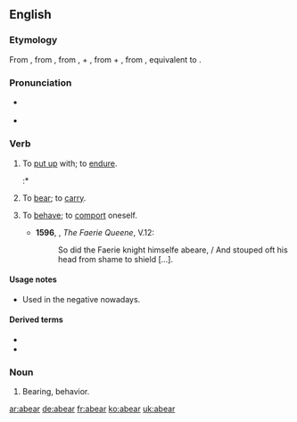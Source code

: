 ==English==

===Etymology===
From {{etyl|enm|en}} {{term|aberen|lang=enm}}, from {{etyl|ang|en}} {{term/t|ang|āberan||to bear, carry, carry away}}, from {{term/t|ang|ā-||away, out}}, {{term|ar-|lang=ang}} +  {{term|beran||to bear|lang=ang}}, from {{etyl|gem-pro|en}} {{term/t|gem-pro|*uz-||out}} + {{term/t|gem-pro|*beraną||to bear}}, from {{etyl|ine-pro|en}} {{term/t|ine-pro|*bʰer-||to bear, carry}}, equivalent to {{prefix|a|bear}}.

===Pronunciation===
* {{a|UK}} {{IPA|/ə.ˈbɛː/}}
* {{a|US}} {{IPA|/ə.ˈbɜə(ɹ)/|ə.ˈbɛ/}}

===Verb===
{{en-verb|abears|abearing|abore|'''[[aborn]]''' or '''[[aborne]]'''}}

# {{context|transitive|now|_|rare|regional|lang=en}} To [[put up]] with; to [[endure]]. {{defdate|from 9th c.}}
#:* {{quote-book
 |year=1872
 |year_published='''2009'''
 |edition=HTML
 |editor=
 |author=James De Mille
 |title=The Cryptogram
 |chapter=
 |url=http://www.gutenberg.org/dirs/2/8/4/3/28435/28435-h/28435-h.htm
 |genre=
 |publisher=The Gutenberg Project
 |isbn=
 |page=
 |passage=Hunder-cook, indeed! which it's what I never '''abore''' yet, and never will '''abear'''.
}}
# {{context|transitive|obsolete|lang=en}} To [[bear]]; to [[carry]]. {{defdate|10th-15th c.}}
# {{context|transitive|reflexive|obsolete|lang=en}} To [[behave]]; to [[comport]] oneself. {{defdate|16th-17th c.}}
#*'''1596''', {{w|Edmund Spenser}}, ''The Faerie Queene'', V.12:
#*:So did the Faerie knight himselfe abeare, / And stouped oft his head from shame to shield [...].

====Usage notes====
* {{sense|endure}} Used in the negative nowadays.

====Derived terms====
* {{l/en|abearance}}
* {{l/en|abearing}}

===Noun===
{{en-noun}}

# {{context|obsolete|lang=en}} Bearing, behavior. {{defdate|14th-17th c.}}

[[ar:abear]]
[[de:abear]]
[[fr:abear]]
[[ko:abear]]
[[uk:abear]]